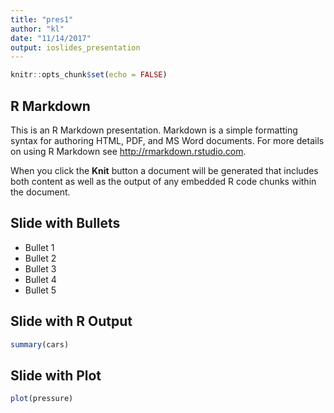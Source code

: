 ```yaml
---
title: "pres1"
author: "kl"
date: "11/14/2017"
output: ioslides_presentation
---
```


```r
knitr::opts_chunk$set(echo = FALSE)
```

## R Markdown

This is an R Markdown presentation. Markdown is a simple formatting syntax for authoring HTML, PDF, and MS Word documents. For more details on using R Markdown see <http://rmarkdown.rstudio.com>.

When you click the **Knit** button a document will be generated that includes both content as well as the output of any embedded R code chunks within the document.

## Slide with Bullets

- Bullet 1
- Bullet 2
- Bullet 3
- Bullet 4
- Bullet 5

## Slide with R Output

```r
summary(cars)
```

## Slide with Plot

```r
plot(pressure)
```

